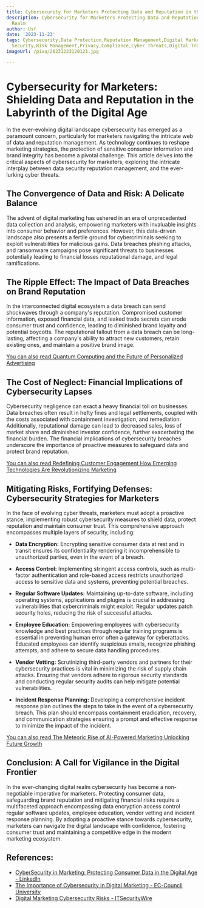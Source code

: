 ```yaml
---
title: Cybersecurity for Marketers Protecting Data and Reputation in the Digital Realm
description: Cybersecurity for Marketers Protecting Data and Reputation in the Digital
  Realm
author: Usf
date: '2023-11-23'
tags: Cybersecurity,Data Protection,Reputation Management,Digital Marketing,Information
  Security,Risk Management,Privacy,Compliance,Cyber Threats,Digital Transformation
imageUrl: /pixa/20231223120121.jpg

---
```

# Cybersecurity for Marketers: Shielding Data  and Reputation in the Labyrinth of the Digital Age

In the ever-evolving digital landscape cybersecurity  has emerged as a paramount  concern, particularly for marketers navigating the intricate web of data and reputation management. As technology continues to reshape marketing strategies, the protection of sensitive consumer information and brand integrity has become a pivotal challenge. This article delves into the  critical aspects of cybersecurity for marketers, exploring the intricate interplay  between data security reputation management, and the  ever-lurking cyber threats.

## The Convergence of  Data and Risk: A  Delicate Balance

The advent of digital marketing has ushered in an era of unprecedented data collection and analysis, empowering marketers with invaluable insights into consumer behavior and preferences. However, this data-driven landscape also presents a fertile ground for cybercriminals seeking to exploit vulnerabilities for malicious gains. Data breaches phishing attacks, and ransomware campaigns pose significant threats to businesses potentially leading to financial losses reputational damage, and legal ramifications.

## The Ripple Effect:  The Impact of Data Breaches on Brand Reputation

In the interconnected  digital ecosystem a data breach can send shockwaves through a company's reputation. Compromised customer information, exposed financial data, and leaked trade secrets can erode consumer trust  and confidence, leading to diminished brand loyalty and potential boycotts. The reputational fallout  from a data  breach can be long-lasting, affecting a company's ability to attract new customers, retain existing ones, and maintain a positive brand image.

[You can also read Quantum Computing and the Future  of Personalized Advertising](Quantum%20Computing%20and%20the%20Future%20of%20Personalized%20Advertising)


##  The Cost of Neglect: Financial Implications of  Cybersecurity  Lapses

Cybersecurity negligence can exact a heavy financial toll  on businesses. Data breaches  often result in hefty fines and legal settlements, coupled with the costs associated with  containment investigation, and remediation. Additionally, reputational  damage  can lead to decreased sales, loss of market share  and diminished investor confidence, further exacerbating the financial burden. The financial implications of  cybersecurity  breaches underscore the  importance of proactive measures to  safeguard data and protect brand  reputation.

[You can also read Redefining Customer Engagement How  Emerging Technologies Are Revolutionizing  Marketing](Redefining%20Customer%20Engagement%20How%20Emerging%20Technologies%20Are%20Revolutionizing%20Marketing)


## Mitigating Risks, Fortifying Defenses: Cybersecurity Strategies for Marketers

In the face of evolving cyber threats, marketers  must adopt a proactive stance,  implementing robust cybersecurity  measures to shield data, protect reputation and maintain consumer trust. This comprehensive approach encompasses  multiple layers of security, including:

* **Data Encryption:** Encrypting sensitive consumer data at rest and in transit ensures its confidentiality rendering it  incomprehensible to unauthorized parties,  even in the event of a breach.

* **Access Control:** Implementing stringent access controls,  such as multi-factor  authentication and role-based access restricts unauthorized  access to sensitive data and  systems, preventing potential breaches.

* **Regular Software Updates:** Maintaining up-to-date  software, including operating systems, applications  and plugins is crucial in  addressing vulnerabilities that cybercriminals might exploit. Regular updates patch security  holes, reducing the risk of successful  attacks.

* **Employee Education:** Empowering employees with cybersecurity  knowledge and best practices through regular training programs  is essential in preventing  human error often a gateway for cyberattacks. Educated employees can identify suspicious emails, recognize phishing attempts, and adhere to  secure data handling procedures.

* **Vendor  Vetting:** Scrutinizing third-party vendors and  partners for their  cybersecurity practices  is vital in minimizing the risk of supply chain attacks. Ensuring that vendors adhere to rigorous security standards and conducting  regular security audits can help mitigate potential vulnerabilities.

* **Incident Response Planning:** Developing a comprehensive incident response plan outlines the steps to take in the  event  of a  cybersecurity breach. This plan should encompass  containment eradication, recovery, and communication  strategies ensuring a prompt and  effective response to minimize the impact of the incident.

[You can also read The Meteoric Rise of AI-Powered Marketing Unlocking Future Growth](The%20Meteoric%20Rise%20of%20AI-Powered%20Marketing%20Unlocking%20Future%20Growth)


## Conclusion:  A Call for Vigilance in the Digital Frontier

In the ever-changing  digital realm cybersecurity has become a non-negotiable imperative  for marketers. Protecting consumer data,  safeguarding brand reputation and mitigating financial risks  require a multifaceted approach encompassing data encryption access  control regular software updates, employee education, vendor vetting and incident response planning. By adopting a proactive  stance towards cybersecurity, marketers can navigate the digital landscape with confidence, fostering consumer trust and maintaining a competitive edge in the modern marketing ecosystem.

## References:
- [CyberSecurity in Marketing: Protecting Consumer Data in the Digital Age - LinkedIn](https://www.linkedin.com/pulse/cybersecurity-marketing-protecting-consumer-data-digital-age)
- [The Importance of Cybersecurity in Digital Marketing - EC-Council University](https://www.eccu.edu/blog/cybersecurity/the-importance-of-cybersecurity-in-digital-marketing/)
- [Digital Marketing Cybersecurity Risks - ITSecurityWire](https://itsecuritywire.com/featured/digital-marketing-cybersecurity-risks/)
